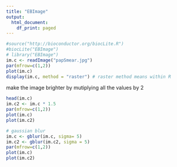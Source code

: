 ```yaml
---
title: "EBImage"
output:
  html_document:
    df_print: paged
---
```




```r
#source("http://bioconductor.org/biocLite.R")
#biocLite("EBImage")
# library("EBImage")
im.c <- readImage("papSmear.jpg")
par(mfrow=c(1,2))
plot(im.c)
display(im.c, method = "raster") # raster method means within R
```


 make the image brighter by mutiplying all the values by 2
 
```r
head(im.c)
im.c2 <- im.c * 1.5
par(mfrow=c(1,2))
plot(im.c)
plot(im.c2)

```
 

```r
# gaussian blur
im.c <- gblur(im.c, sigma= 5)
im.c2 <- gblur(im.c2, sigma = 5)
par(mfrow=c(1,2))
plot(im.c)
plot(im.c2)
```

